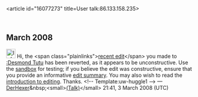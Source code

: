 <article id="16077273" title=User talk:86.133.158.235>
	<talkpage id="16077273" title="User talk:86.133.158.235">

== March 2008 ==

[[Image:Information.png|25px|left]] Hi, the &lt;span class=&quot;plainlinks&quot;&gt;[http://en.wikipedia.org/wiki/Desmond_Tutu?diff=195647488 recent edit]&lt;/span&gt; you made to [[:Desmond Tutu]] has been reverted, as it appears to be unconstructive. Use the [[Wikipedia:Sandbox|sandbox]] for testing; if you believe the edit was constructive, ensure that you provide an informative [[Help:Edit summary|edit summary]]. You may also wish to read the [[Wikipedia:Introduction|introduction to editing]]. Thanks. &lt;!-- Template:uw-huggle1 --&gt; —[[User:DerHexer|DerHexer]]&amp;nbsp;&lt;small&gt;[[User talk:DerHexer|(Talk)]]&lt;/small&gt; 21:41, 3 March 2008 (UTC)
	</talkpage>
</article>